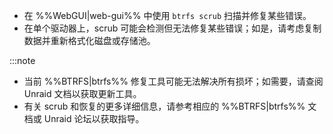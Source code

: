 - 在 %%WebGUI|web-gui%% 中使用 `btrfs scrub` 扫描并修复某些错误。
- 在单个驱动器上，scrub 可能会检测但无法修复某些错误；如是，请考虑复制数据并重新格式化磁盘或存储池。

:::note

- 当前 %%BTRFS|btrfs%% 修复工具可能无法解决所有损坏；如需要，请查阅 Unraid 文档以获取更新工具。
- 有关 scrub 和恢复的更多详细信息，请参考相应的 %%BTRFS|btrfs%% 文档或 Unraid 论坛以获取指导。
